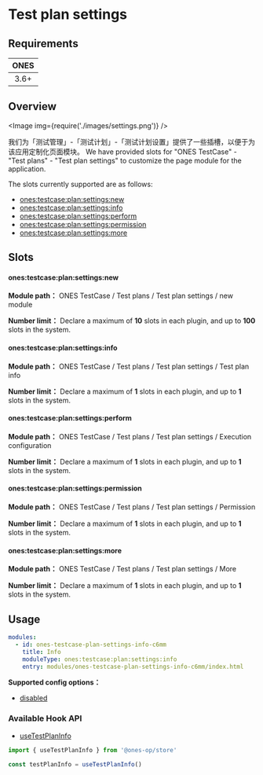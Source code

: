 # Test plan settings


## Requirements

| **ONES** |
| :------: |
|   3.6+   |

## Overview

<Image img={require('./images/settings.png')} />

我们为「测试管理」-「测试计划」-「测试计划设置」提供了一些插槽，以便于为该应用定制化页面模块。
We have provided slots for "ONES TestCase" - "Test plans" - "Test plan settings" to customize the page module for the application.

The slots currently supported are as follows:

- [ones:testcase:plan:settings:new](#onestestcaseplansettingsnew)
- [ones:testcase:plan:settings:info](#onestestcaseplansettingsinfo)
- [ones:testcase:plan:settings:perform](#onestestcaseplansettingsperform)
- [ones:testcase:plan:settings:permission](#onestestcaseplansettingspermission)
- [ones:testcase:plan:settings:more](#onestestcaseplansettingsmore)

## Slots

#### ones:testcase:plan:settings:new

**Module path：** ONES TestCase / Test plans / Test plan settings / new module

**Number limit：** Declare a maximum of **10** slots in each plugin, and up to **100** slots in the system.

#### ones:testcase:plan:settings:info

**Module path：** ONES TestCase / Test plans / Test plan settings / Test plan info

**Number limit：** Declare a maximum of **1** slots in each plugin, and up to **1** slots in the system.

#### ones:testcase:plan:settings:perform

**Module path：** ONES TestCase / Test plans / Test plan settings / Execution configuration

**Number limit：** Declare a maximum of **1** slots in each plugin, and up to **1** slots in the system.

#### ones:testcase:plan:settings:permission

**Module path：** ONES TestCase / Test plans / Test plan settings / Permission

**Number limit：** Declare a maximum of **1** slots in each plugin, and up to **1** slots in the system.

#### ones:testcase:plan:settings:more

**Module path：** ONES TestCase / Test plans / Test plan settings / More

**Number limit：** Declare a maximum of **1** slots in each plugin, and up to **1** slots in the system.

## Usage

```yaml
modules:
  - id: ones-testcase-plan-settings-info-c6mm
    title: Info
    moduleType: ones:testcase:plan:settings:info
    entry: modules/ones-testcase-plan-settings-info-c6mm/index.html
```

**Supported config options：**

- [disabled](../../../../../../reference/config/plugin.md#disabled)

### Available Hook API

- [useTestPlanInfo](../../../../../../reference/packages/store/store.md#useTestPlanInfo)

```ts
import { useTestPlanInfo } from '@ones-op/store'

const testPlanInfo = useTestPlanInfo()
```
